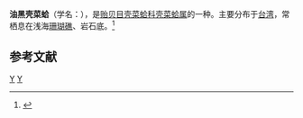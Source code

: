 {{Speciesbox 
| taxon = Mytilus trossulus
| image = Rinnhofer-foto-muschel.jpg
| binomial_authority = Gould, 1850
}}
'''油黑壳菜蛤'''（学名：''{{lang|la|Mytilus trossulus}}''），是[[贻贝目|贻贝目]][[壳菜蛤科|壳菜蛤科]][[壳菜蛤属|壳菜蛤属]]的一种。主要分布于[[台湾|台湾]]，常栖息在浅海[[珊瑚礁|珊瑚礁]]、岩石底。<ref>{{cite web|url=http://shell.sinica.edu.tw/chinese/shellbase_detail.php?science_no=3408|title=国际贝库：油黑壳菜蛤|publisher=台湾贝类资料库|accessdate=2009-08-11|archive-date=2016-03-04|archive-url=https://web.archive.org/web/20160304104949/http://shell.sinica.edu.tw/chinese/shellbase_detail.php?science_no=3408|dead-url=no}}</ref>

== 参考文献 ==
{{reflist}}
{{Taxonbar|from=Q3003939}}

[[Category:壳菜蛤属|Y]]
[[Category:_1850年描述的动物|Y]]